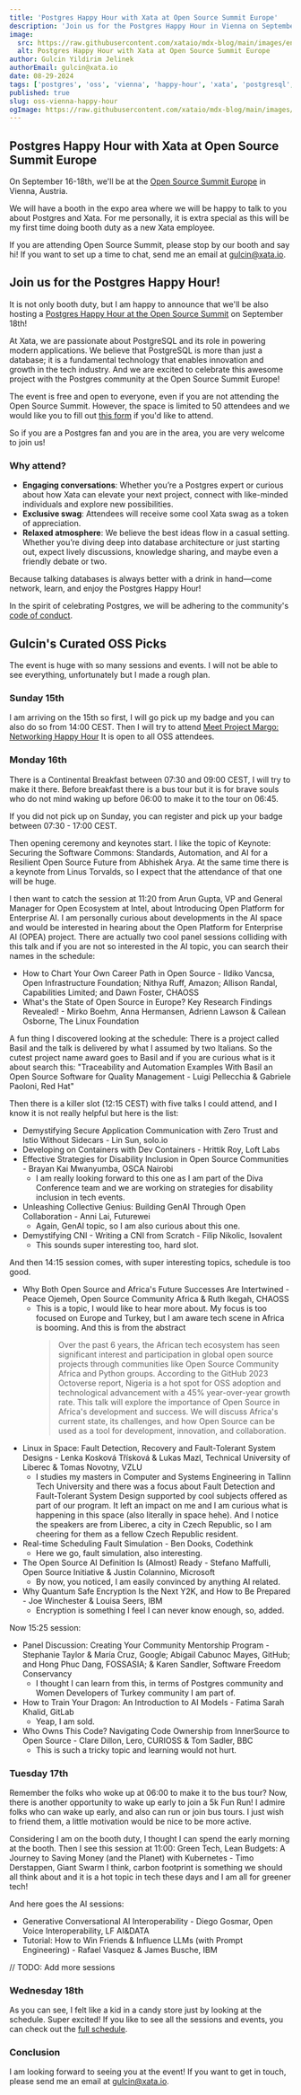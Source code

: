 ```yaml
---
title: 'Postgres Happy Hour with Xata at Open Source Summit Europe'
description: 'Join us for the Postgres Happy Hour in Vienna on September 18th!'
image:
  src: https://raw.githubusercontent.com/xataio/mdx-blog/main/images/enter-image-here.jpg
  alt: Postgres Happy Hour with Xata at Open Source Summit Europe
author: Gulcin Yildirim Jelinek
authorEmail: gulcin@xata.io
date: 08-29-2024
tags: ['postgres', 'oss', 'vienna', 'happy-hour', 'xata', 'postgresql', 'postgres-happy-hour', 'ossumit', 'booth']
published: true
slug: oss-vienna-happy-hour
ogImage: https://raw.githubusercontent.com/xataio/mdx-blog/main/images/enter-image-here.jpg
---
```


## Postgres Happy Hour with Xata at Open Source Summit Europe

On September 16-18th, we'll be at the [Open Source Summit Europe](https://events.linuxfoundation.org/open-source-summit-europe/) in Vienna, Austria.

We will have a booth in the expo area where we will be happy to talk to you about Postgres and Xata. 
For me personally, it is extra special as this will be my first time doing booth duty as a new Xata employee.

If you are attending Open Source Summit, please stop by our booth and say hi!
If you want to set up a time to chat, send me an email at gulcin@xata.io.

## Join us for the Postgres Happy Hour!

It is not only booth duty, but I am happy to announce that we'll be also hosting a [Postgres Happy Hour at the Open Source Summit](https://events.linuxfoundation.org/open-source-summit-europe/features/co-located-events/#postgres-happy-hour-with-xata) on September 18th!

At Xata, we are passionate about PostgreSQL and its role in powering modern applications. 
We believe that PostgreSQL is more than just a database; it is a fundamental technology that enables innovation and growth in the tech industry.
And we are excited to celebrate this awesome project with the Postgres community at the Open Source Summit Europe!

The event is free and open to everyone, even if you are not attending the Open Source Summit. 
However, the space is limited to 50 attendees and we would like you to fill out [this form](https://5i8caik7lja.typeform.com/psql-happy-hour) if you'd like to attend.

So if you are a Postgres fan and you are in the area, you are very welcome to join us!

### Why attend?

* **Engaging conversations**: Whether you’re a Postgres expert or curious about how Xata can elevate your next project, connect with like-minded individuals and explore new possibilities.
* **Exclusive swag**: Attendees will receive some cool Xata swag as a token of appreciation.
* **Relaxed atmosphere**: We believe the best ideas flow in a casual setting. Whether you’re diving deep into database architecture or just starting out, expect lively discussions, knowledge sharing, and maybe even a friendly debate or two.

Because talking databases is always better with a drink in hand—come network, learn, and enjoy the Postgres Happy Hour!

In the spirit of celebrating Postgres, we will be adhering to the community's [code of conduct](https://www.postgresql.org/about/policies/coc/). 

## Gulcin's Curated OSS Picks

The event is huge with so many sessions and events. 
I will not be able to see everything, unfortunately but I made a rough plan.

### Sunday 15th

I am arriving on the 15th so first, I will go pick up my badge and you can also do so from 14:00 CEST. 
Then I will try to attend [Meet Project Margo: Networking Happy Hour](https://events.linuxfoundation.org/open-source-summit-europe/features/co-located-events/#meet-project-margo-networking-happy-hour) 
It is open to all OSS attendees.

### Monday 16th

There is a Continental Breakfast between 07:30 and 09:00 CEST, I will try to make it there. 
Before breakfast there is a bus tour but it is for brave souls who do not mind waking up before 06:00 to make it to the tour on 06:45.

If you did not pick up on Sunday, you can register and pick up your badge between 07:30 - 17:00 CEST.

Then opening ceremony and keynotes start. I like the topic of Keynote: Securing the Software Commons: Standards, Automation, and AI for a Resilient Open Source Future from Abhishek Arya.
At the same time there is a keynote from Linus Torvalds, so I expect that the attendance of that one will be huge. 

I then want to catch the session at 11:20 from Arun Gupta, VP and General Manager for Open Ecosystem at Intel, about Introducing Open Platform for Enterprise AI. I am personally curious about developments in the AI space and would be interested in hearing about the Open Platform for Enterprise AI (OPEA) project.
There are actually two cool panel sessions colliding with this talk and if you are not so interested in the AI topic, you can search their names in the schedule:
 
* How to Chart Your Own Career Path in Open Source - Ildiko Vancsa, Open Infrastructure Foundation; Nithya Ruff, Amazon; Allison Randal, Capabilities Limited; and Dawn Foster, CHAOSS
* What's the State of Open Source in Europe? Key Research Findings Revealed! - Mirko Boehm, Anna Hermansen, Adrienn Lawson & Cailean Osborne, The Linux Foundation

A fun thing I discovered looking at the schedule: There is a project called Basil and the talk is delivered by what I assumed by two Italians. 
So the cutest project name award goes to Basil and if you are curious what is it about search this: "Traceability and Automation Examples With Basil an Open Source Software for Quality Management - Luigi Pellecchia & Gabriele Paoloni, Red Hat"

Then there is a killer slot (12:15 CEST) with five talks I could attend, and I know it is not really helpful but here is the list:

* Demystifying Secure Application Communication with Zero Trust and Istio Without Sidecars - Lin Sun, solo.io
* Developing on Containers with Dev Containers - Hrittik Roy, Loft Labs
* Effective Strategies for Disability Inclusion in Open Source Communities - Brayan Kai Mwanyumba, OSCA Nairobi
  * I am really looking forward to this one as I am part of the Diva Conference team and we are working on strategies for disability inclusion in tech events.
* Unleashing Collective Genius: Building GenAI Through Open Collaboration - Anni Lai, Futurewei
  * Again, GenAI topic, so I am also curious about this one.
* Demystifying CNI - Writing a CNI from Scratch - Filip Nikolic, Isovalent
  * This sounds super interesting too, hard slot. 

And then 14:15 session comes, with super interesting topics, schedule is too good. 

* Why Both Open Source and Africa's Future Successes Are Intertwined - Peace Ojemeh, Open Source Community Africa & Ruth Ikegah, CHAOSS
  * This is a topic, I would like to hear more about. My focus is too focused on Europe and Turkey, but I am aware tech scene in Africa is booming. And this is from the abstract
    > Over the past 6 years, the African tech ecosystem has seen significant interest and participation in global open source projects through communities like Open Source Community Africa and Python groups. According to the GitHub 2023 Octoverse report, Nigeria is a hot spot for OSS adoption and technological advancement with a 45% year-over-year growth rate. This talk will explore the importance of Open Source in Africa's development and success. We will discuss Africa's current state, its challenges, and how Open Source can be used as a tool for development, innovation, and collaboration. 
* Linux in Space: Fault Detection, Recovery and Fault-Tolerant System Designs - Lenka Kosková Třísková & Lukas Mazl, Technical University of Liberec & Tomas Novotny, VZLU
  * I studies my masters in Computer and Systems Engineering in Tallinn Tech University and there was a focus about Fault Detection and Fault-Tolerant System Design supported by cool subjects offered as part of our program. It left an impact on me and I am curious what is happening in this space (also literally in space hehe). And I notice the speakers are from Liberec, a city in Czech Republic, so I am cheering for them as a fellow Czech Republic resident. 
* Real-time Scheduling Fault Simulation - Ben Dooks, Codethink
  * Here we go, fault simulation, also interesting.
* The Open Source AI Definition Is (Almost) Ready - Stefano Maffulli, Open Source Initiative & Justin Colannino, Microsoft
  * By now, you noticed, I am easily convinced by anything AI related.
* Why Quantum Safe Encryption Is the Next Y2K, and How to Be Prepared - Joe Winchester & Louisa Seers, IBM
  * Encryption is something I feel I can never know enough, so, added.


Now 15:25 session:

* Panel Discussion: Creating Your Community Mentorship Program - Stephanie Taylor & María Cruz, Google; Abigail Cabunoc Mayes, GitHub; and Hong Phuc Dang, FOSSASIA; & Karen Sandler, Software Freedom Conservancy
  * I thought I can learn from this, in terms of Postgres community and Women Developers of Turkey community I am part of. 
* How to Train Your Dragon: An Introduction to AI Models - Fatima Sarah Khalid, GitLab
  * Yeap, I am sold. 
* Who Owns This Code? Navigating Code Ownership from InnerSource to Open Source - Clare Dillon, Lero, CURIOSS & Tom Sadler, BBC
  * This is such a tricky topic and learning would not hurt.

### Tuesday 17th

Remember the folks who woke up at 06:00 to make it to the bus tour? Now, there is another opportunity to wake up early to join a 5k Fun Run!
I admire folks who can wake up early, and also can run or join bus tours. I just wish to friend them, a little motivation would be nice to be more active. 

Considering I am on the booth duty, I thought I can spend the early morning at the booth. 
Then I see this session at 11:00: Green Tech, Lean Budgets: A Journey to Saving Money (and the Planet) with Kubernetes - Timo Derstappen, Giant Swarm
I think, carbon footprint is something we should all think about and it is a hot topic in tech these days and I am all for greener tech!

And here goes the AI sessions:

* Generative Conversational AI Interoperability - Diego Gosmar, Open Voice Interoperability, LF AI&DATA
* Tutorial: How to Win Friends & Influence LLMs (with Prompt Engineering) - Rafael Vasquez & James Busche, IBM


// TODO: Add more sessions

### Wednesday 18th


As you can see, I felt like a kid in a candy store just by looking at the schedule. Super excited!
If you like to see all the sessions and events, you can check out the [full schedule](https://events.linuxfoundation.org/open-source-summit-europe/program/schedule/).

### Conclusion

I am looking forward to seeing you at the event! If you want to get in touch, please send me an email at gulcin@xata.io. 



